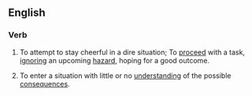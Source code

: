 ==English==

===Verb===
{{infl|en|verb|head=to [[whistle]] [[past]] the [[graveyard]]}}

# {{idiom|US}} To attempt to stay cheerful in a dire situation; To [[proceed]] with a task, [[ignoring]] an upcoming [[hazard]], hoping for a good outcome. 
# {{idiom|US}} To enter a situation with little or no [[understanding]] of the possible [[consequences]].